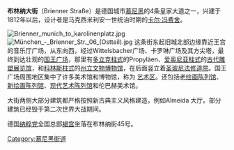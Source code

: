 '''布林纳大街'''（Brienner Straße）是德国城市[[慕尼黑|慕尼黑]]的4条皇家大道之一，兴建于1812年以后，设计者是马克西米利安一世统治时期的[[卡尔·冯费舍|卡尔·冯费舍]]。
 
[[File:Brienner_munich_to_karolinenplatz.jpg|thumb]]
[[File:München_-_Brienner_Str._06_(Ostteil).jpg|thumb]]
这条街东起旧城北部边缘靠近王宫的音乐厅广场，从东向西，经过Wittelsbacher广场、卡罗琳广场及其方尖塔，最终到达壮观的[[国王广场|国王广场]]，那里有[[多立克柱式|多立克柱式]]的Propyläen、[[爱奥尼亚柱式|爱奥尼亚柱式]]的[[古代雕塑展览馆|古代雕塑展览馆]]，和[[科林斯柱式|科林斯柱式]]的[[州立文物博物馆|州立文物博物馆]]，在后面竖立着[[圣玻尼法修道院|圣玻尼法修道院]]。国王广场周围地区集中了许多美术馆和博物馆，称为 [[艺术区|艺术区]]。还包括[[老绘画陈列馆|老绘画陈列馆]]、[[新绘画陈列馆|新绘画陈列馆]]、[[现代艺术陈列馆|现代艺术陈列馆]]和伦巴赫美术馆。 

大街两侧大部分建筑都严格按照新古典主义风格建造，例如Almeida 大厅。部分建筑已经毁于第二次世界大战期间。 

德国[[纳粹党|纳粹党]]全国总部[[褐宫|褐宫]]坐落在布林纳街45号。 

{{Authority control}}
[[Category:慕尼黑街道|Category:慕尼黑街道]]
